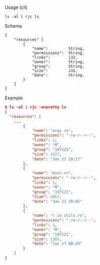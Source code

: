 Usage (cli)

```
ls -al | rjc ls
```

Schema

```
{
    "resources" [
        {
            "name":         String,
            "permissions":  String,
            "links":        i32,
            "owner":        String,
            "group":        String,
            "size":         i32,
            "date":         String,
        }
    ]
}
```

Example

```json
$ ls -al | rjc -o=pretty ls
{
  "resources": [
    ...
        {
            "name": "args.rs",
            "permissions": "-rw-r--r--",
            "links": 1,
            "owner": "M",
            "group": "197121",
            "size": 1427,
            "date": "Jan 21 20:17"
        },
        {
            "name": "main.rs",
            "permissions": "-rw-r--r--",
            "links": 1,
            "owner": "M",
            "group": "197121",
            "size": 2067,
            "date": "Jan 21 20:05"
        },
        {
            "name": "r_io_utils.rs",
            "permissions": "-rw-r--r--",
            "links": 1,
            "owner": "M",
            "group": "197121",
            "size": 1383,
            "date": "Jan 17 00:29"
        }
    ]
}
```